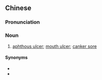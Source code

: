 {{also|口腔溃疡}}
==Chinese==
{{zh-forms|s=口腔溃疡|type=22}}

===Pronunciation===
{{zh-pron
|m=kǒuqiāng kuìyáng
|c=hau2 hong1 kui2 joeng4
|cat=n
}}

===Noun===
{{zh-noun}}

# {{lb|zh|pathology}} [[aphthous ulcer]]; [[mouth ulcer]]; [[canker sore]]

====Synonyms====
* {{zh-l|口瘡}}
* {{zh-l|口內炎}}